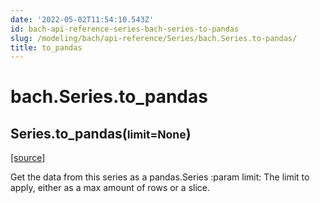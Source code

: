 ```yaml
---
date: '2022-05-02T11:54:10.543Z'
id: bach-api-reference-series-bach-series-to-pandas
slug: /modeling/bach/api-reference/Series/bach.Series.to-pandas/
title: to_pandas
---
```


# bach.Series.to_pandas

<div class="method">

<h2 class="signature-method"><span class="additional-name">Series.</span><span class="name">to_pandas(</span><small class="parameter-list"><span class="parameter" id="limit">limit=None</span></small>)</h2>


&#8203;<span class="view-source">[[source]](https://github.com/objectiv/objectiv-analytics/blob/main/bach/bach/series/series.py)</span>

<div class="content">

Get the data from this series as a pandas.Series
:param limit: The limit to apply, either as a max amount of rows or a slice.


</div>

</div>
